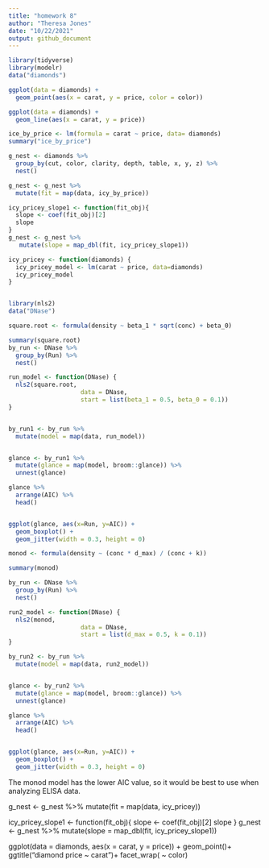 ```yaml
---
title: "homework 8"
author: "Theresa Jones"
date: "10/22/2021"
output: github_document
---
```


```r
library(tidyverse)
library(modelr)
data("diamonds")
```

```r
ggplot(data = diamonds) + 
  geom_point(aes(x = carat, y = price, color = color))
```

```r
ggplot(data = diamonds) + 
  geom_line(aes(x = carat, y = price))
```

```r
ice_by_price <- lm(formula = carat ~ price, data= diamonds)
summary("ice_by_price")
```

```r
g_nest <- diamonds %>%
  group_by(cut, color, clarity, depth, table, x, y, z) %>%
  nest()

g_nest <- g_nest %>%
  mutate(fit = map(data, icy_by_price))

icy_pricey_slope1 <- function(fit_obj){
  slope <- coef(fit_obj)[2]
  slope
}
g_nest <- g_nest %>%
   mutate(slope = map_dbl(fit, icy_pricey_slope1))

```


```r
icy_pricey <- function(diamonds) {
  icy_pricey_model <- lm(carat ~ price, data=diamonds)
  icy_pricey_model
}

```

```r

```


```r
library(nls2)
data("DNase")

square.root <- formula(density ~ beta_1 * sqrt(conc) + beta_0)

summary(square.root)
by_run <- DNase %>% 
  group_by(Run) %>% 
  nest()

run_model <- function(DNase) {
  nls2(square.root, 
                    data = DNase, 
                    start = list(beta_1 = 0.5, beta_0 = 0.1))
}


by_run1 <- by_run %>% 
  mutate(model = map(data, run_model))


glance <- by_run1 %>% 
  mutate(glance = map(model, broom::glance)) %>% 
  unnest(glance)

glance %>%
  arrange(AIC) %>%
  head()


ggplot(glance, aes(x=Run, y=AIC)) + 
  geom_boxplot() + 
  geom_jitter(width = 0.3, height = 0)

```


```r
monod <- formula(density ~ (conc * d_max) / (conc + k))

summary(monod)

by_run <- DNase %>% 
  group_by(Run) %>% 
  nest()

run2_model <- function(DNase) {
  nls2(monod, 
                    data = DNase, 
                    start = list(d_max = 0.5, k = 0.1))
}

by_run2 <- by_run %>% 
  mutate(model = map(data, run2_model))


glance <- by_run2 %>% 
  mutate(glance = map(model, broom::glance)) %>% 
  unnest(glance)

glance %>%
  arrange(AIC) %>%
  head()


ggplot(glance, aes(x=Run, y=AIC)) + 
  geom_boxplot() + 
  geom_jitter(width = 0.3, height = 0)

```
The monod model has the lower AIC value, so it would be best to use when analyzing ELISA data.


g_nest <- g_nest %>%
  mutate(fit = map(data, icy_pricey))

icy_pricey_slope1 <- function(fit_obj){
  slope <- coef(fit_obj)[2]
  slope
}
g_nest <- g_nest %>%
   mutate(slope = map_dbl(fit, icy_pricey_slope1))



ggplot(data = diamonds, aes(x = carat, y = price)) +
         geom_point()+ 
  ggtitle("diamond price ~ carat")+
  facet_wrap( ~ color)
